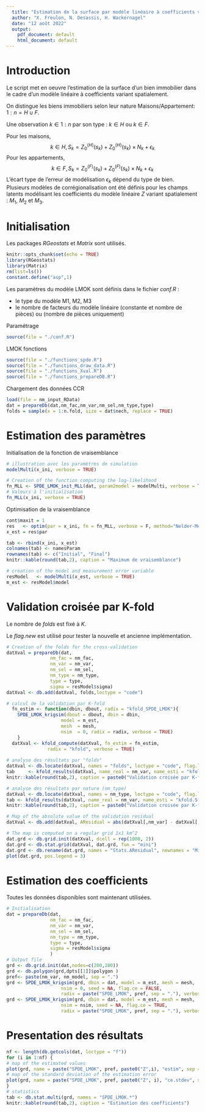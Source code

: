 ```yaml
---
  title: "Estimation de la surface par modèle linéaire à coefficients variant spatialement - Workflow LMOK"
  author: "X. Freulon, N. Desassis, H. Wackernagel"
  date: "12 août 2022"
  output:
    pdf_document: default
    html_document: default
---
```


# Introduction

Le script met en oeuvre l'estimation de la surface d'un bien immobilier dans le cadre d'un modèle linéaire à coefficients variant spatialement.

On distingue les biens immobiliers selon leur nature Maisons/Appartement: $1:n = H \cup F$.

Une observation $k \in 1:n$ par son type : $k \in H$ ou $k \in F$.

Pour les maisons, 
$$
k \in H, S_k = Z^{(H)}_0(s_k) + Z^{(H)}_0(s_k) \times N_k + \epsilon_k
$$
Pour les appartements,
$$
k \in F, S_k = Z^{(F)}_0(s_k) + Z^{(F)}_0(s_k) \times N_k + \epsilon_k
$$
L'écart type de l'erreur de modélisation $\epsilon_k$ dépend du type de bien. Plusieurs modèles de corrégionalisation ont été définis pour les champs latents modélisant les coefficients du modèle linéaire $Z$ variant spatialement :
$M_1$, $M_2$ et $M_3$.

# Initialisation

Les packages *RGeostats* et *Matrix* sont utilisés.

```r
knitr::opts_chunk$set(echo = TRUE)
library(RGeostats)
library(Matrix)
rm(list=ls())
constant.define("asp",1)
```

Les paramètres du modèle LMOK sont définis dans le fichier *conf.R* :

* le type du modèle M1, M2, M3
* le nombre de facteurs du modèle linéaire (constante et nombre de pièces) ou (nombre de pièces uniquement)


Paramétrage 

```r
source(file = "./conf.R")
```

LMOK fonctions

```r
source(file = "./functions_spde.R")
source(file = "./functions_draw_data.R")
source(file = "./functions_Xval.R")
source(file = "./functions_prepareDB.R")
```

Chargement des données CCR

```r
load(file = nm_input_RData)
dat = prepareDb(dat,nm_fac,nm_var,nm_sel,nm_type,type)
folds = sample(x = 1:n.fold, size = dat$nech, replace = TRUE)
```

# Estimation des paramètres

Initialisation de la fonction de vraisemblance

```r
# illustration avec les paramètres de simulation
modelMulti(x_ini, verbose = TRUE)

# Creation of the function computing the log-likelihood
fn_MLL <- SPDE_LMOK_init_MLL(dat, param2model = modelMulti, verbose = TRUE,mesh=mesh)
# Valeurs à l'initialisation
fn_MLL(x_ini, verbose = TRUE)
```

Optimisation de la vraisemblance

```r
cont$maxit = 1
res   <- optim(par = x_ini, fn = fn_MLL, verbose = F, method="Nelder-Mead", control = cont)
x_est = res$par
```

```r
tab <- rbind(x_ini, x_est)
colnames(tab) <- namesParam
rownames(tab) <- c("Initial", "Final")
knitr::kable(round(tab,2), caption = "Maximum de vraisemblance")

# creation of the model and measurement error variable
resModel   <- modelMulti(x_est, verbose = TRUE)
m_est <- resModel$model

```

# Validation croisée par K-fold

Le nombre de *folds* est fixé à $K$.

Le *flag.new* est utilisé pour tester la nouvelle et ancienne implémentation.

```r
# Creation of the folds for the cross-validation
datXval = prepareDb(dat, 
                nm_fac = nm_fac,
                nm_var = nm_var, 
                nm_sel = nm_sel,
                nm_type = nm_type,
                type = type,
                sigma = resModel$sigma)
datXval <- db.add(datXval, folds,loctype = "code")

# calcul de la validation par K-fold
  fn_estim <- function(dbin, dbout, radix = "kfold_SPDE_LMOK"){
    SPDE_LMOK_krigsim(dbout = dbout, dbin = dbin, 
                    model = m_est,
                    mesh  = mesh,
                    nsim  = 0, radix = radix, verbose = TRUE)
    }
  datXval <- kfold_compute(datXval, fn_estim = fn_estim, 
               radix = "kfold", verbose = TRUE)
  
# analyse des résultats par "folds" 
datXval <- db.locate(datXval, names = "folds", loctype = "code", flag.locnew = TRUE)
tab     <- kfold_results(datXval, name_real = nm_var, name_esti = "kfold.S.estim", flag.fig = TRUE, stats = c("number", "min", "max", "mean", "MAE", "RMSE"))
knitr::kable(round(tab,2), caption = paste0("Validation croisée par K-fold (K=", n.fold,")"))

# analyse des résultats par nature (nm_type)
datXval <- db.locate(datXval, names = nm_type, loctype = "code", flag.locnew = TRUE)
tab <- kfold_results(datXval, name_real = nm_var, name_esti = "kfold.S.estim", flag.fig = TRUE, stats = c("number", "min", "max", "mean", "MAE", "RMSE"))
knitr::kable(round(tab,2), caption = paste0("Validation croisée par K-fold (K=", n.fold,")"))

# Map of the absolute value of the validation residual
datXval <- db.add(datXval, AResidual = abs(datXval[,nm_var] - datXval[,"kfold.S.estim"]))

# The map is computed on a regular grid 1x1 km^2
dat.grd <- db.grid.init(datXval, dcell = rep(1000, 2))
dat.grd <- db.stat.grid(datXval, dat.grd, fun = "mini")
dat.grd <- db.rename(dat.grd, names = "Stats.AResidual", newnames = "Minimum of residual")
plot(dat.grd, pos.legend = 3)
```

# Estimation des coefficients

Toutes les données disponibles sont maintenant utilisées.

```r
# Initialisation
dat = prepareDb(dat, 
                nm_fac = nm_fac,
                nm_var = nm_var, 
                nm_sel = nm_sel,
                nm_type = nm_type,
                type = type,
                sigma = resModel$sigma
                )
# Output file
grd <- db.grid.init(dat,nodes=c(200,200))
grd <- db.polygon(grd,dpts[[1]]$polygon )
pref<- paste(nm_var, nm_model, sep = ".")
grd <- SPDE_LMOK_krigsim(grd, dbin = dat, model = m_est, mesh = mesh,
                    nsim = 0, seed = NA, flag.ce = FALSE,
                    radix = paste("SPDE_LMOK", pref, sep = "."), verbose = TRUE)
grd <- SPDE_LMOK_krigsim(grd, dbin = dat, model = m_est, mesh = mesh,
                    nsim = nsim, seed = NA, flag.ce = TRUE,
                    radix = paste("SPDE_LMOK", pref, sep = "."), verbose = TRUE)
```


# Presentation des résultats

```r
nf <- length(db.getcols(dat, loctype = "f"))
for (i in 1:nf) {
# map of the estimated values
plot(grd, name = paste("SPDE_LMOK", pref, paste0("Z",i), "estim", sep = "."), pos.legend = 8)
# map of the standard deviation of the estimation error
plot(grd, name = paste("SPDE_LMOK", pref, paste0("Z", i), "ce.stdev", sep = "."), pos.legend = 8)
}
# statistics
tab <- db.stat.multi(grd, names = "SPDE_LMOK.*")
knitr::kable(round(tab,2), caption = "Estimation des coefficients")
```